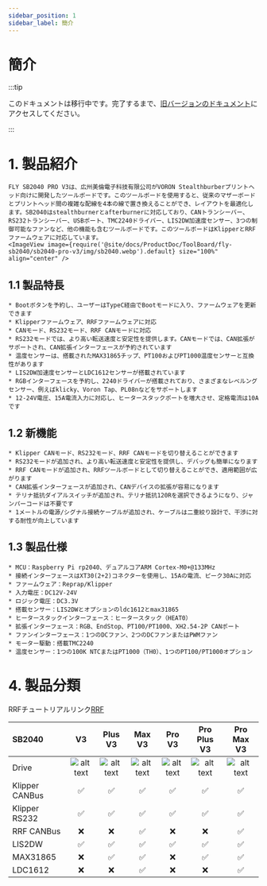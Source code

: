 ```yaml
---
sidebar_position: 1
sidebar_label: 簡介
---
```


# 簡介

:::tip

このドキュメントは移行中です。完了するまで、[旧バージョンのドキュメント](https://mellow.klipper.cn/#/)にアクセスしてください。

:::

# 1. 製品紹介

    FLY SB2040 PRO V3は、広州美倫電子科技有限公司がVORON Stealthburberプリントヘッド向けに開発したツールボードです。このツールボードを使用すると、従来のマザーボードとプリントヘッド間の複雑な配線を4本の線で置き換えることができ、レイアウトを最適化します。SB2040はstealthburnerとafterburnerに対応しており、CANトランシーバー、RS232トランシーバー、USBポート、TMC2240ドライバー、LIS2DW加速度センサー、3つの制御可能なファンなど、他の機能も含むツールボードです。このツールボードはKlipperとRRFファームウェアに対応しています。
    <ImageView image={require('@site/docs/ProductDoc/ToolBoard/fly-sb2040/sb2040-pro-v3/img/sb2040.webp').default} size="100%" align="center" />


## 1.1 製品特長

    * Bootボタンを予約し、ユーザーはTypeC経由でBootモードに入り、ファームウェアを更新できます
    * Klipperファームウェア、RRFファームウェアに対応
    * CANモード、RS232モード、RRF CANモードに対応
    * RS232モードでは、より高い転送速度と安定性を提供します。CANモードでは、CAN拡張がサポートされ、CAN拡張インターフェースが予約されています
    * 温度センサーは、搭載されたMAX31865チップ、PT100およびPT1000温度センサーと互換性があります
    * LIS2DW加速度センサーとLDC1612センサーが搭載されています
    * RGBインターフェースを予約し、2240ドライバーが搭載されており、さまざまなレベルングセンサー、例えばklicky、Voron Tap、PL08nなどをサポートします
    * 12-24V電圧、15A電流入力に対応し、ヒータースタックポートを増大させ、定格電流は10Aです

## 1.2 新機能

    * Klipper CANモード、RS232モード、RRF CANモードを切り替えることができます
    * RS232モードが追加され、より高い転送速度と安定性を提供し、デバッグも簡単になります
    * RRF CANモードが追加され、RRFツールボードとして切り替えることができ、適用範囲が広がります
    * CAN拡張インターフェースが追加され、CANデバイスの拡張が容易になります
    * テリナ抵抗ダイアルスイッチが追加され、テリナ抵抗120Rを選択できるようになり、ジャンパーコードは不要です
    * 1メートルの電源/シグナル接続ケーブルが追加され、ケーブルは二重絞り設計で、干渉に対する耐性が向上しています

## 1.3 製品仕様


    * MCU：Raspberry Pi rp2040、デュアルコアARM Cortex-M0+@133MHz
    * 接続インターフェースはXT30(2+2)コネクターを使用し、15Aの電流、ピーク30Aに対応
    * ファームウェア：Reprap/Klipper
    * 入力電圧：DC12V-24V
    * ロジック電圧：DC3.3V
    * 搭載センサー：LIS2DWとオプションのldc1612とmax31865
    * ヒータースタックインターフェース：ヒータースタック（HEAT0）
    * 拡張インターフェース：RGB、EndStop、PT100/PT1000、XH2.54-2P CANポート
    * ファンインターフェース：1つのDCファン、2つのDCファンまたはPWMファン
    * モーター駆動：搭載TMC2240
    * 温度センサー：1つの100K NTCまたはPT1000（TH0）、1つのPT100/PT1000オプション

# 4. 製品分類

RRFチュートリアルリンク[RRF](https://teamgloomy.github.io/fly_sb2040_pro_max_v3_general.html)

| SB2040         |          V3          |       Plus V3        |        Max V3        |        Pro V3        |     Pro Plus V3      |      Pro Max V3      |
| :------------- | :------------------: | :------------------: | :------------------: | :------------------: | :------------------: | :------------------: |
| Drive          | ![alt text][TMC2209] | ![alt text][TMC2209] | ![alt text][TMC2209] | ![alt text][TMC2240] | ![alt text][TMC2240] | ![alt text][TMC2240] |
| Klipper CANBus |  :white_check_mark:  |  :white_check_mark:  |  :white_check_mark:  |  :white_check_mark:  |  :white_check_mark:  |  :white_check_mark:  |
| Klipper RS232  |  :white_check_mark:  |  :white_check_mark:  |  :white_check_mark:  |  :white_check_mark:  |  :white_check_mark:  |  :white_check_mark:  |
| RRF CANBus     |         :x:          |         :x:          |  :white_check_mark:  |         :x:          |         :x:          |  :white_check_mark:  |
| LIS2DW         |  :white_check_mark:  |  :white_check_mark:  |  :white_check_mark:  |  :white_check_mark:  |  :white_check_mark:  |  :white_check_mark:  |
| MAX31865       |         :x:          |  :white_check_mark:  |  :white_check_mark:  |         :x:          |  :white_check_mark:  |  :white_check_mark:  |
| LDC1612        |         :x:          |         :x:          |  :white_check_mark:  |         :x:          |         :x:          |  :white_check_mark:  |


[TMC2209]: https://img.shields.io/badge/-TMC2209-green "TMC2209"
[TMC2240]: https://img.shields.io/badge/-TMC2240-blue "TMC2240"